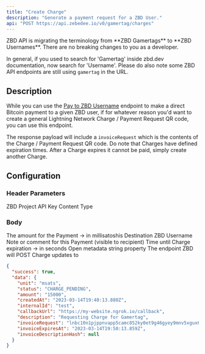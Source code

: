 ```yaml
---
title: "Create Charge"
description: "Generate a payment request for a ZBD User."
api: "POST https://api.zebedee.io/v0/gamertag/charges"
---
```


<Warning>
  ZBD API is migrating the terminology from **ZBD Gamertags** to **ZBD Usernames**. There are no breaking changes to you as a developer.

  In general, if you used to search for 'Gamertag' inside zbd.dev documentation, now search for 'Username'. Please do also note some ZBD API endpoints are still using `gamertag` in the URL.
</Warning>

## Description

While you can use the [Pay to ZBD Username](/api-reference/zbd-user/send) endpoint to make a direct Bitcoin payment to a given ZBD user, if for whatever reason you'd want to create a general Lightning Network Charge / Payment Request QR code, you can use this endpoint.

<Info>The response payload will include a `invoiceRequest` which is the contents of the Charge / Payment Request QR code. Do note that Charges have defined expiration times. After a Charge expires it cannot be paid, simply create another Charge.</Info>

## Configuration

### Header Parameters

<ParamField required header="apikey" type="string">
  ZBD Project API Key
</ParamField>

<ParamField initialValue="application/json" header="Content-Type" type="string">
  Content Type
</ParamField>

### Body

<ParamField required body="amount" type="string">
  The amount for the Payment -> in millisatoshis
</ParamField>

<ParamField required body="gamertag" type="string">
  Destination ZBD Username
</ParamField>

<ParamField initialValue="‎" body="description" type="string">
  Note or comment for this Payment (visible to recipient)
</ParamField>

<ParamField initialValue="‎" body="expiresIn" type="number">
  Time until Charge expiration -> in seconds
</ParamField>

<ParamField initialValue="‎" body="internalId" type="string">
  Open metadata string property
</ParamField>

<ParamField initialValue="‎" body="callbackUrl" type="string">
  The endpoint ZBD will POST Charge updates to
</ParamField>



<ResponseExample>

```json Response
{
  "success": true,
  "data": {
    "unit": "msats",
    "status": "CHARGE_PENDING",
    "amount": "15000",
    "createdAt": "2023-03-14T19:40:13.880Z",
    "internalId": "test",
    "callbackUrl": "https://my-website.ngrok.io/callback",
    "description": "Requesting Charge for Gamertag",
    "invoiceRequest": "lnbc10n1pjppnvapp5camc852ky0et9g46gyey9mnv5xgux6tnkkq5qc6cexrr65xw2j9sdps2fjhzat9wd6xjmn8yppksctjvajjqen0wgsywctdv4e8gct8cqzpgxqzjcsp5jgs84mxjwk8n9r7xmp7ulzycy7882f5m8zagk45s2qp23p7rprqq9qyyssq3ysvdsgg5qvx0nwtlz46hcrucs7m6nkvsffcze5nhes40hqrnnes3xjcq0a4wtpqvvrdqlyqy3sz5yhqh6944unan4d32py2azq38zgq4c5ysu",
    "invoiceExpiresAt": "2023-03-14T19:50:13.859Z",
    "invoiceDescriptionHash": null
  }
}
```

</ResponseExample>
